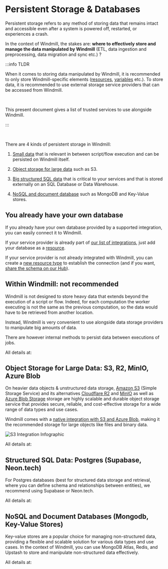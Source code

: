 
# Persistent Storage & Databases

Persistent storage refers to any method of storing data that remains intact and accessible even after a system is powered off, restarted, or experiences a crash.

In the context of Windmill, the stakes are: **where to effectively store and manage the data manipulated by Windmill** (ETL, data ingestion and preprocessing, data migration and sync etc.) ?

:::info TLDR

When it comes to storing data manipulated by Windmill, it is recommended to only store Windmill-specific elements ([resources](../3_resources_and_types/index.mdx), [variables](../2_variables_and_secrets/index.mdx) etc.). To store data, it is recommended to use external storage service providers that can be accessed from Windmill.

<br />

This present document gives a list of trusted services to use alongside Windmill.

:::

<br />

There are 4 kinds of persistent storage in Windmill:

1. [Small data](#within-windmill-not-recommended) that is relevant in between script/flow execution and can be persisted on Windmill itself.

2. [Object storage for large data](#object-storage-for-large-data-s3-r2-minio-azure-blob) such as S3.

3. [Big structured SQL data](#structured-sql-data-postgres-supabase-neontech) that is critical to your services and that is stored externally on an SQL Database or Data Warehouse.

4. [NoSQL and document database](#nosql-and-document-databases-mongodb-key-value-stores) such as MongoDB and Key-Value stores.

## You already have your own database

If you already have your own database provided by a supported integration, you can easily connect it to Windmill.

If your service provider is already part of [our list of integrations](../../integrations/0_integrations_on_windmill.mdx), just add your database as a [resource](../../core_concepts/3_resources_and_types/index.mdx).

If your service provider is not already integrated with Windmill, you can create a [new resource type](../../core_concepts/3_resources_and_types/index.mdx#create-a-resource-type) to establish the connection (and if you want, [share the schema on our Hub](../../misc/1_share_on_hub/index.md)).

## Within Windmill: not recommended

Windmill is not designed to store heavy data that extends beyond the execution of a script or flow. Indeed, for each computation the worker executing is not the same as the previous computation, so the data would have to be retrieved from another location.

Instead, Windmill is very convenient to use alongside data storage providers to manipulate big amounts of data.

There are however internal methods to persist data between executions of jobs.

All details at:

<div className="grid grid-cols-2 gap-6 mb-4">
	<DocCard
		title="Within Windmill: not recommended"
		description="Windmill is not designed to store heavy data that extends beyond the execution of a script or flow. There are however internal methods to persist data between executions of jobs."
		href="/docs/core_concepts/persistent_storage/within_windmill"
	/>
</div>

## Object Storage for Large Data: S3, R2, MinIO, Azure Blob

On heavier data objects & unstructured data storage, [Amazon S3](https://aws.amazon.com/s3/) (Simple Storage Service) and its alternatives [Cloudflare R2](https://www.cloudflare.com/developer-platform/r2/) and [MinIO](https://min.io/) as well as [Azure Blob Storage](https://azure.microsoft.com/en-us/products/storage/blobs) storage are highly scalable and durable object storage service that provides secure, reliable, and cost-effective storage for a wide range of data types and use cases.

Windmill comes with a [native integration with S3 and Azure Blob](./large_data_files.mdx#connect-your-windmill-workspace-to-your-s3-bucket-or-your-azure-blob-storage), making it the recommended storage for large objects like files and binary data.

![S3 Integration Infographic](./s3_infographics.png "S3 Integration Infographic")

All details at:

<div className="grid grid-cols-2 gap-6 mb-4">
	<DocCard
		title="Object Storage for Large Data: S3, R2, MinIO, Azure Blob"
		description="Windmill comes with a native integration with S3 and Azure Blob, making it the recommended storage for large objects like files and binary data."
		href="/docs/core_concepts/persistent_storage/large_data_files"
	/>
</div>

## Structured SQL Data: Postgres (Supabase, Neon.tech)

For Postgres databases (best for structured data storage and retrieval, where you can define schema and relationships between entities), we recommend using Supabase or Neon.tech.

All details at:

<div className="grid grid-cols-2 gap-6 mb-4">
	<DocCard
		title="Big Structured SQL Data: Postgres (Supabase, Neon.tech)"
		description="For Postgres databases (best for structured data storage and retrieval, where you can define schema and relationships between entities), we recommend using Supabase or Neon.tech."
		href="/docs/core_concepts/persistent_storage/structured_databases"
	/>
</div>

## NoSQL and Document Databases (Mongodb, Key-Value Stores)

Key-value stores are a popular choice for managing non-structured data, providing a flexible and scalable solution for various data types and use cases. In the context of Windmill, you can use MongoDB Atlas, Redis, and Upstash to store and manipulate non-structured data effectively.

All details at:

<div className="grid grid-cols-2 gap-6 mb-4">
	<DocCard
		title="NoSQL and Document Databases (Mongodb, Key-Value Stores)"
		description="Key-value stores are a popular choice for managing non-structured data, providing a flexible and scalable solution for various data types and use cases."
		href="/docs/core_concepts/persistent_storage/key_value_stores"
	/>
</div>
